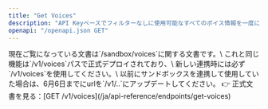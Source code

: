 ```yaml
---
title: "Get Voices"
description: "API Keyベースでフィルターなしに使用可能なすべてのボイス情報を一度に照会できる基本ボイスリストAPIです。"
openapi: "/openapi.json GET"
---
```

<Warning>
  現在ご覧になっている文書は`/sandbox/voices`に関する文書です。\
  これと同じ機能は`/v1/voices`パスで正式デプロイされており、\
  新しい連携時には必ず`/v1/voices`を使用してください。\
  以前にサンドボックスを連携して使用していた場合は、6月6日までにurlを`/v1/..`にアップデートしてください。
  👉 正式文書を見る：[GET /v1/voices](/ja/api-reference/endpoints/get-voices)
</Warning>
